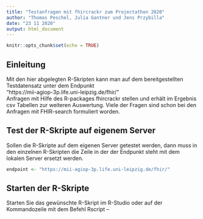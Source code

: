 ```yaml
---
title: "Testanfragen mit fhircrackr zum Projectathon 2020"
author: "Thomas Peschel, Julia Gantner und Jens Przybilla"
date: "23 11 2020"
output: html_document
---
```


```r
knitr::opts_chunk$set(echo = TRUE)
```

## Einleitung

Mit den hier abgelegten R-Skripten kann man auf dem bereitgestellten Testdatensatz unter dem Endpunkt   
"https://mii-agiop-3p.life.uni-leipzig.de/fhir/"   
Anfragen mit Hilfe des R-packages fhircrackr stellen und erhält im Ergebnis csv Tabellen zur weiteren Auswertung. Viele der Fragen sind schon bei den Anfragen mit FHIR-search formuliert worden.


## Test der R-Skripte auf eigenem Server
Sollen die R-Skripte auf dem eigenen Server getestet werden, dann muss in den einzelnen R-Skripten die Zeile in der der Endpunkt steht mit dem lokalen Server ersetzt werden.

```r
endpoint <- "https://mii-agiop-3p.life.uni-leipzig.de/fhir/"
```

## Starten der R-Skripte
Starten Sie das gewünschte R-Skript im R-Studio oder auf der Kommandozeile mit dem Befehl
Rscript --

